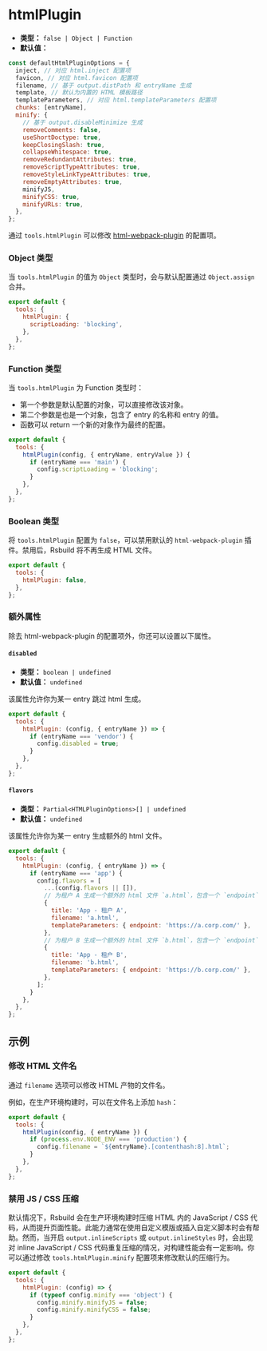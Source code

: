 # htmlPlugin

- **类型：** `false | Object | Function`
- **默认值：**

```js
const defaultHtmlPluginOptions = {
  inject, // 对应 html.inject 配置项
  favicon, // 对应 html.favicon 配置项
  filename, // 基于 output.distPath 和 entryName 生成
  template, // 默认为内置的 HTML 模板路径
  templateParameters, // 对应 html.templateParameters 配置项
  chunks: [entryName],
  minify: {
    // 基于 output.disableMinimize 生成
    removeComments: false,
    useShortDoctype: true,
    keepClosingSlash: true,
    collapseWhitespace: true,
    removeRedundantAttributes: true,
    removeScriptTypeAttributes: true,
    removeStyleLinkTypeAttributes: true,
    removeEmptyAttributes: true,
    minifyJS,
    minifyCSS: true,
    minifyURLs: true,
  },
};
```

通过 `tools.htmlPlugin` 可以修改 [html-webpack-plugin](https://github.com/jantimon/html-webpack-plugin) 的配置项。

### Object 类型

当 `tools.htmlPlugin` 的值为 `Object` 类型时，会与默认配置通过 `Object.assign` 合并。

```js
export default {
  tools: {
    htmlPlugin: {
      scriptLoading: 'blocking',
    },
  },
};
```

### Function 类型

当 `tools.htmlPlugin` 为 Function 类型时：

- 第一个参数是默认配置的对象，可以直接修改该对象。
- 第二个参数是也是一个对象，包含了 entry 的名称和 entry 的值。
- 函数可以 return 一个新的对象作为最终的配置。

```js
export default {
  tools: {
    htmlPlugin(config, { entryName, entryValue }) {
      if (entryName === 'main') {
        config.scriptLoading = 'blocking';
      }
    },
  },
};
```

### Boolean 类型

将 `tools.htmlPlugin` 配置为 `false`，可以禁用默认的 `html-webpack-plugin` 插件。禁用后，Rsbuild 将不再生成 HTML 文件。

```js
export default {
  tools: {
    htmlPlugin: false,
  },
};
```

### 额外属性

除去 html-webpack-plugin 的配置项外，你还可以设置以下属性。

#### `disabled`

- **类型：** `boolean | undefined`
- **默认值：** `undefined`

该属性允许你为某一 entry 跳过 html 生成。

```js
export default {
  tools: {
    htmlPlugin: (config, { entryName }) => {
      if (entryName === 'vendor') {
        config.disabled = true;
      }
    },
  },
};
```

#### `flavors`

- **类型：** `Partial<HTMLPluginOptions>[] | undefined`
- **默认值：** `undefined`

该属性允许你为某一 entry 生成额外的 html 文件。

```js
export default {
  tools: {
    htmlPlugin: (config, { entryName }) => {
      if (entryName === 'app') {
        config.flavors = [
          ...(config.flavors || []),
          // 为租户 A 生成一个额外的 html 文件 `a.html`，包含一个 `endpoint` 变量 `https://a.corp.com/`
          {
            title: 'App - 租户 A',
            filename: 'a.html',
            templateParameters: { endpoint: 'https://a.corp.com/' },
          },
          // 为租户 B 生成一个额外的 html 文件 `b.html`，包含一个 `endpoint` 变量 `https://b.corp.com/`
          {
            title: 'App - 租户 B',
            filename: 'b.html',
            templateParameters: { endpoint: 'https://b.corp.com/' },
          },
        ];
      }
    },
  },
};
```

## 示例

### 修改 HTML 文件名

通过 `filename` 选项可以修改 HTML 产物的文件名。

例如，在生产环境构建时，可以在文件名上添加 `hash`：

```js
export default {
  tools: {
    htmlPlugin(config, { entryName }) {
      if (process.env.NODE_ENV === 'production') {
        config.filename = `${entryName}.[contenthash:8].html`;
      }
    },
  },
};
```

### 禁用 JS / CSS 压缩

默认情况下，Rsbuild 会在生产环境构建时压缩 HTML 内的 JavaScript / CSS 代码，从而提升页面性能。此能力通常在使用自定义模版或插入自定义脚本时会有帮助。然而，当开启 `output.inlineScripts` 或 `output.inlineStyles` 时，会出现对 inline JavaScript / CSS 代码重复压缩的情况，对构建性能会有一定影响。你可以通过修改 `tools.htmlPlugin.minify` 配置项来修改默认的压缩行为。

```js
export default {
  tools: {
    htmlPlugin: (config) => {
      if (typeof config.minify === 'object') {
        config.minify.minifyJS = false;
        config.minify.minifyCSS = false;
      }
    },
  },
};
```
